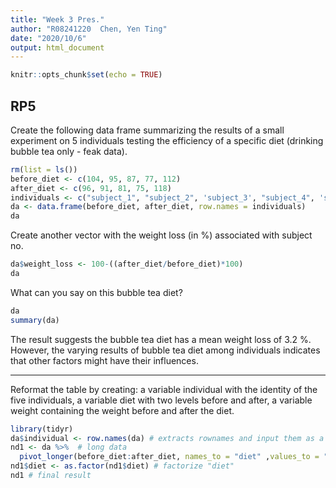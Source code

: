 ```yaml
---
title: "Week 3 Pres."
author: "R08241220  Chen, Yen Ting"
date: "2020/10/6"
output: html_document
---
```


```r
knitr::opts_chunk$set(echo = TRUE)
```

##  **RP5**
  Create the following data frame summarizing the results of a small experiment on 5 individuals testing the efficiency of a specific diet (drinking bubble tea only - feak data). 

```r
rm(list = ls())
before_diet <- c(104, 95, 87, 77, 112)
after_diet <- c(96, 91, 81, 75, 118)
individuals <- c("subject_1", "subject_2", 'subject_3', "subject_4", 'subject_5')
da <- data.frame(before_diet, after_diet, row.names = individuals)
da
```

  Create another vector with the weight loss (in %) associated with subject no.

```r
da$weight_loss <- 100-((after_diet/before_diet)*100)
da
```

What can you say on this bubble tea diet? 
```r
da
summary(da)
```
The result suggests the bubble tea diet has a mean weight loss of 3.2 %. However, the varying results of bubble tea diet among individuals indicates that other factors might have their influences.

---
  Reformat the table by creating: a variable individual with the identity of the five individuals, a variable diet with two levels before and after, a variable weight containing the weight before and after the diet.


```r
library(tidyr)
da$individual <- row.names(da) # extracts rownames and input them as a new variable
nd1 <- da %>%  # long data
  pivot_longer(before_diet:after_diet, names_to = "diet" ,values_to = "weight")
nd1$diet <- as.factor(nd1$diet) # factorize "diet"
nd1 # final result
```

